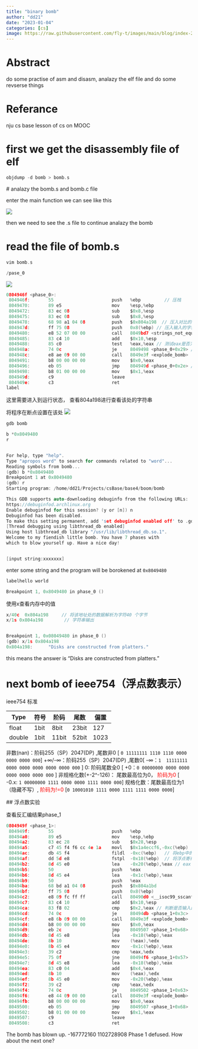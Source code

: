 ```yaml
---
title: "binary bomb" 
author: "dd21"
date: "2023-01-04" 
categories: [cs]
image: https://raw.githubusercontent.com/fly-t/images/main/blog/index-2023-01-04-20-39-20.png
---
```



# Abstract

do some practise of asm and disasm,  analazy the elf file and do some revserse things

# Referance

nju cs base lesson of  cs on MOOC


# first we get the disassembly file of elf

``` c
objdump -d bomb > bomb.s
```

 # analazy the bomb.s and bomb.c file  

enter the main function we can see like this

![](https://raw.githubusercontent.com/fly-t/images/main/blog/index-2023-01-04-20-49-54.png)

then we need to see the .s file to continue analazy the bomb

# read the file of  bomb.s

``` c
vim bomb.s

/pase_0
```
![](https://raw.githubusercontent.com/fly-t/images/main/blog/index-2023-01-05-19-39-40.png)

``` c
0804946f <phase_0>:
 804946f:       55                      push   %ebp         // 压栈
 8049470:       89 e5                   mov    %esp,%ebp 
 8049472:       83 ec 08                sub    $0x8,%esp
 8049475:       83 ec 08                sub    $0x8,%esp
 8049478:       68 98 a1 04 08          push   $0x804a198  // 压入对比的字符串
 804947d:       ff 75 08                push   0x8(%ebp) // 压入输入的字符串
 8049480:       e8 52 07 00 00          call   8049bd7 <strings_not_equal> // 调用string_not_rqual 函数
 8049485:       83 c4 10                add    $0x10,%esp
 8049488:       85 c0                   test   %eax,%eax // 测试eax是否为0
 804948a:       74 0c                   je     8049498 <phase_0+0x29> // 判断是否等于 如果等于就跳转到8049498 如果不等于往下执行
 804948c:       e8 ae 09 00 00          call   8049e3f <explode_bomb>
 8049491:       b8 00 00 00 00          mov    $0x0,%eax
 8049496:       eb 05                   jmp    804949d <phase_0+0x2e> // 跳转出函数
 8049498:       b8 01 00 00 00          mov    $0x1,%eax
 804949d:       c9                      leave
 804949e:       c3                      ret
label
```
这里需要进入到运行状态， 查看804a198进行查看该处的字符串

将程序在断点设置在该处
![](https://raw.githubusercontent.com/fly-t/images/main/blog/index-2023-01-05-19-54-27.png)
``` c
gdb bomb

b *0x8049480
r


For help, type "help".
Type "apropos word" to search for commands related to "word"...
Reading symbols from bomb...
(gdb) b *0x8049480
Breakpoint 1 at 0x8049480
(gdb) r
Starting program: /home/dd21/Projects/csBase/base4/boom/bomb 

This GDB supports auto-downloading debuginfo from the following URLs:
https://debuginfod.archlinux.org
Enable debuginfod for this session? (y or [n]) n
Debuginfod has been disabled.
To make this setting permanent, add 'set debuginfod enabled off' to .gdbinit.
[Thread debugging using libthread_db enabled]
Using host libthread_db library "/usr/lib/libthread_db.so.1".
Welcome to my fiendish little bomb. You have 7 phases with
which to blow yourself up. Have a nice day!


[input string:xxxxxxx]

```

enter some string and  the program will be borokened at `0x8049480`

``` c
labelhello world

Breakpoint 1, 0x8049480 in phase_0 ()

```
使用x查看内存中的值
``` c
x/40c  0x804a198     // 将该地址处的数据解析为字符40 个字节
x/1s 0x804a198        // 字符串输出


Breakpoint 1, 0x08049480 in phase_0 ()
(gdb) x/1s 0x804a198
0x804a198:      "Disks are constructed from platters."
```
this means the answer is “Disks are constructed from platters.”


# next bomb of ieee754（浮点数表示）

ieee754  标准

|  Type    |  符号|阶码|尾数|偏置|
| ------------- | ------------- |---|---|--|
|  float   |   1bit   | 8bit|23bit|127|
|  double|  1bit|11bit|52bit|1023|

非数(nan)：阶码255（SP）2047(DP) ,尾数非0 [ `0 11111111 1110 1110 0000 0000 0000 000`]
+∞/-∞：阶码255（SP）2047(DP) ,尾数0[ -∞：`1  11111111 0000 0000 0000 0000 0000 000` ]
0: 阶码尾数全0 [  +0：`0 00000000 0000 0000 0000 0000 0000 000` ]
非规格化数(+-2^-126)： 尾数最高位为0， <font color='red'>   阶码为0 </font>[ -0.x: `1 00000000 1111 0000 0000 1111 0000 000`]
规格化数：尾数最高位为1（隐藏不写）, <font color='red'>  阶码为!=0  </font>[`0 10001010 1111 0000 1111 1111 0000 0000`]

 ##  浮点数实验

查看反汇编结果phase_1

``` c
0804949f <phase_1>:
 804949f:       55                      push   %ebp
 80494a0:       89 e5                   mov    %esp,%ebp
 80494a2:       83 ec 28                sub    $0x28,%esp
 80494a5:       c7 45 f4 f6 cc 4e 1a    movl   $0x1a4eccf6,-0xc(%ebp)  // 将立即数压栈到ebp-0xc的位置
 80494ac:       db 45 f4                fildl  -0xc(%ebp)   // 将ebp中的值加载到浮点计算器栈顶
 80494af:       dd 5d e8                fstpl  -0x18(%ebp)  // 将浮点寄存器的栈顶数据出栈放到ebp-0x18的位置上
 80494b2:       8d 45 e0                lea    -0x20(%ebp),%eax // eax 压栈
 80494b5:       50                      push   %eax
 80494b6:       8d 45 e4                lea    -0x1c(%ebp),%eax
 80494b9:       50                      push   %eax
 80494ba:       68 bd a1 04 08          push   $0x804a1bd
 80494bf:       ff 75 08                push   0x8(%ebp)
 80494c2:       e8 09 fc ff ff          call   80490d0 <__isoc99_sscanf@plt>
 80494c7:       83 c4 10                add    $0x10,%esp
 80494ca:       83 f8 02                cmp    $0x2,%eax // 判断是否输入的是两个数
 80494cd:       74 0c                   je     80494db <phase_1+0x3c>  // 如果等于 就跳转到80494db
 80494cf:       e8 6b 09 00 00          call   8049e3f <explode_bomb>  // 不相等
 80494d4:       b8 00 00 00 00          mov    $0x0,%eax
 80494d9:       eb 2c                   jmp    8049507 <phase_1+0x68>
 80494db:       8d 45 e8                lea    -0x18(%ebp),%eax
 80494de:       8b 10                   mov    (%eax),%edx
 80494e0:       8b 45 e4                mov    -0x1c(%ebp),%eax
 80494e3:       39 c2                   cmp    %eax,%edx
 80494e5:       75 0f                   jne    80494f6 <phase_1+0x57>
 80494e7:       8d 45 e8                lea    -0x18(%ebp),%eax
 80494ea:       83 c0 04                add    $0x4,%eax
 80494ed:       8b 10                   mov    (%eax),%edx
 80494ef:       8b 45 e0                mov    -0x20(%ebp),%eax
 80494f2:       39 c2                   cmp    %eax,%edx
 80494f4:       74 0c                   je     8049502 <phase_1+0x63>
 80494f6:       e8 44 09 00 00          call   8049e3f <explode_bomb>
 80494fb:       b8 00 00 00 00          mov    $0x0,%eax
 8049500:       eb 05                   jmp    8049507 <phase_1+0x68>
 8049502:       b8 01 00 00 00          mov    $0x1,%eax
 8049507:       c9                      leave
 8049508:       c3                      ret

```
The bomb has blown up.
-167772160 1102728908
Phase 1 defused. How about the next one?
